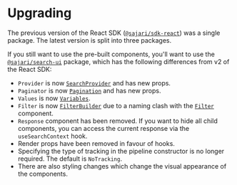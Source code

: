 
<SEO title="Upgrading" description="How to upgrade from version 2 of Search.io's React SDK to version 3." />

# Upgrading

The previous version of the React SDK ([`@sajari/sdk-react`](https://www.npmjs.com/package/@sajari/sdk-react])) was a single package. The latest version is split into three packages.

If you still want to use the pre-built components, you'll want to use the [`@sajari/search-ui`](https://www.npmjs.com/package/@sajari/search-ui]) package, which has the following differences from v2 of the React SDK:

- `Provider` is now [`SearchProvider`](/search-ui/searchprovider) and has new props.
- `Paginator` is now [`Pagination`](/search-ui/pagination) and has new props.
- `Values` is now [`Variables`](/classes/variables).
- `Filter` is now [`FilterBuilder`](/classes/filterbuilder) due to a naming clash with the [`Filter`](/search-ui/filter) component.
- `Response` component has been removed. If you want to hide all child components, you can access the current response via the `useSearchContext` hook.
- Render props have been removed in favour of hooks.
- Specifying the type of tracking in the pipeline constructor is no longer required. The default is `NoTracking`.
- There are also styling changes which change the visual appearance of the components.
